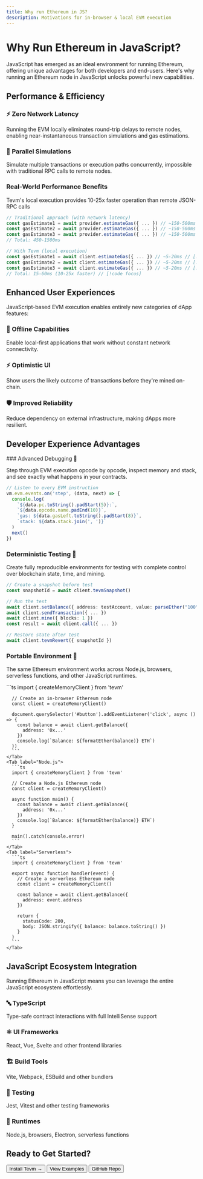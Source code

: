 ```yaml
---
title: Why run Ethereum in JS?
description: Motivations for in-browser & local EVM execution
---
```



# Why Run Ethereum in JavaScript?

JavaScript has emerged as an ideal environment for running Ethereum, offering unique advantages for both developers and end-users. Here's why running an Ethereum node in JavaScript unlocks powerful new capabilities.

## Performance & Efficiency

<div style={{ display: 'grid', gridTemplateColumns: 'repeat(auto-fill, minmax(280px, 1fr))', gap: '1rem', margin: '1.5rem 0' }}>
  <Card>
    <h3>⚡ Zero Network Latency</h3>
    <p>Running the EVM locally eliminates round-trip delays to remote nodes, enabling near-instantaneous transaction simulations and gas estimations.</p>
  </Card>
  
  <Card>
    <h3>🔄 Parallel Simulations</h3>
    <p>Simulate multiple transactions or execution paths concurrently, impossible with traditional RPC calls to remote nodes.</p>
  </Card>
</div>

### Real-World Performance Benefits

<Callout type="info" title="Performance Comparison">
  Tevm's local execution provides 10-25x faster operation than remote JSON-RPC calls
</Callout>

```typescript showLineNumbers {1-4,8-11} filename="performance-comparison.ts"
// Traditional approach (with network latency)
const gasEstimate1 = await provider.estimateGas({ ... }) // ~150-500ms
const gasEstimate2 = await provider.estimateGas({ ... }) // ~150-500ms
const gasEstimate3 = await provider.estimateGas({ ... }) // ~150-500ms
// Total: 450-1500ms

// With Tevm (local execution)
const gasEstimate1 = await client.estimateGas({ ... }) // ~5-20ms // [!code focus]
const gasEstimate2 = await client.estimateGas({ ... }) // ~5-20ms // [!code focus]
const gasEstimate3 = await client.estimateGas({ ... }) // ~5-20ms // [!code focus]
// Total: 15-60ms (10-25x faster) // [!code focus]
```

## Enhanced User Experiences

JavaScript-based EVM execution enables entirely new categories of dApp features:

<div style={{ display: 'grid', gridTemplateColumns: 'repeat(auto-fill, minmax(220px, 1fr))', gap: '1rem', margin: '1.5rem 0' }}>
  <Card>
    <h3>📱 Offline Capabilities</h3>
    <p>Enable local-first applications that work without constant network connectivity.</p>
  </Card>
  
  <Card>
    <h3>⚡ Optimistic UI</h3>
    <p>Show users the likely outcome of transactions before they're mined on-chain.</p>
  </Card>
  
  <Card>
    <h3>🛡️ Improved Reliability</h3>
    <p>Reduce dependency on external infrastructure, making dApps more resilient.</p>
  </Card>
</div>

## Developer Experience Advantages

<Steps>
  ### Advanced Debugging 🔬
  
  Step through EVM execution opcode by opcode, inspect memory and stack, and see exactly what happens in your contracts.
  
  ```typescript filename="debug-example.ts"
  // Listen to every EVM instruction
  vm.evm.events.on('step', (data, next) => {
    console.log(
      `${data.pc.toString().padStart(5)}:`,
      `${data.opcode.name.padEnd(10)}`,
      `gas: ${data.gasLeft.toString().padStart(8)}`,
      `stack: ${data.stack.join(', ')}`
    )
    next()
  })
  ```

  ### Deterministic Testing 🧪
  
  Create fully reproducible environments for testing with complete control over blockchain state, time, and mining.
  
  ```typescript filename="testing-example.ts"
  // Create a snapshot before test
  const snapshotId = await client.tevmSnapshot()
  
  // Run the test
  await client.setBalance({ address: testAccount, value: parseEther("100") })
  await client.sendTransaction({ ... })
  await client.mine({ blocks: 1 })
  const result = await client.call({ ... })
  
  // Restore state after test
  await client.tevmRevert({ snapshotId })
  ```

  ### Portable Environment 💼
  
  The same Ethereum environment works across Node.js, browsers, serverless functions, and other JavaScript runtimes.
  
  <Tabs>
    <Tab label="Browser">
      ```ts
      import { createMemoryClient } from 'tevm'
      
      // Create an in-browser Ethereum node
      const client = createMemoryClient()
      
      document.querySelector('#button').addEventListener('click', async () => {
        const balance = await client.getBalance({
          address: '0x...'
        })
        console.log(`Balance: ${formatEther(balance)} ETH`)
      })
      ```
    </Tab>
    <Tab label="Node.js">
      ```ts
      import { createMemoryClient } from 'tevm'
      
      // Create a Node.js Ethereum node
      const client = createMemoryClient()
      
      async function main() {
        const balance = await client.getBalance({
          address: '0x...'
        })
        console.log(`Balance: ${formatEther(balance)} ETH`)
      }
      
      main().catch(console.error)
      ```
    </Tab>
    <Tab label="Serverless">
      ```ts
      import { createMemoryClient } from 'tevm'
      
      export async function handler(event) {
        // Create a serverless Ethereum node
        const client = createMemoryClient()
        
        const balance = await client.getBalance({
          address: event.address
        })
        
        return {
          statusCode: 200,
          body: JSON.stringify({ balance: balance.toString() })
        }
      }
      ```
    </Tab>
  </Tabs>
</Steps>

## JavaScript Ecosystem Integration

<Callout type="note" title="Seamless Integration">
  Running Ethereum in JavaScript means you can leverage the entire JavaScript ecosystem effortlessly.
</Callout>

<div style={{ 
  display: 'grid', 
  gridTemplateColumns: 'repeat(auto-fill, minmax(180px, 1fr))', 
  gap: '1rem', 
  margin: '1.5rem 0' 
}}>
  <Card>
    <h3>🔤 TypeScript</h3>
    <p>Type-safe contract interactions with full IntelliSense support</p>
  </Card>
  
  <Card>
    <h3>⚛️ UI Frameworks</h3>
    <p>React, Vue, Svelte and other frontend libraries</p>
  </Card>
  
  <Card>
    <h3>🏗️ Build Tools</h3>
    <p>Vite, Webpack, ESBuild and other bundlers</p>
  </Card>
  
  <Card>
    <h3>🧪 Testing</h3>
    <p>Jest, Vitest and other testing frameworks</p>
  </Card>
  
  <Card>
    <h3>🔄 Runtimes</h3>
    <p>Node.js, browsers, Electron, serverless functions</p>
  </Card>
</div>

## Ready to Get Started?

<FileTree>
  <FileTree.Folder name="Getting Started Guide" defaultOpen>
    <FileTree.File name="Install Tevm" url="../getting-started/overview" />
    <FileTree.File name="Configure Your Environment" url="../core/create-tevm-node" />
    <FileTree.File name="Run Your First Code" url="../examples/viem" />
  </FileTree.Folder>
</FileTree>

<div style={{ display: 'flex', flexWrap: 'wrap', gap: '1rem', marginTop: '2rem' }}>
  <Button href="../getting-started/overview" variant="accent" size="large">Install Tevm →</Button>
  <Button href="../examples/viem">View Examples</Button>
  <Button href="https://github.com/evmts/tevm-monorepo" variant="outline">GitHub Repo</Button>
</div>

